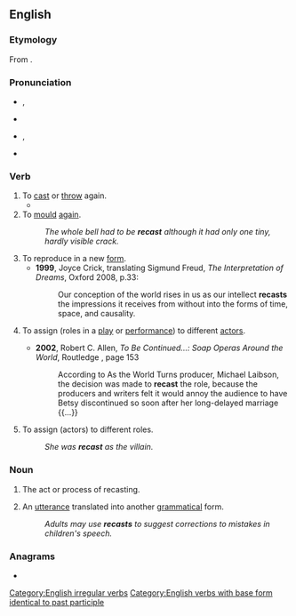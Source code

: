 ==English==

===Etymology===
From {{prefix|en|re|cast}}.

===Pronunciation===
* {{enPR|rē-käst'}}, {{IPA|/ɹiːˈkɑːst/|lang=en}}
* {{rhymes|ɑːst|lang=en}}
* {{enPR|rē-kăst'}}, {{IPA|/ɹiːˈkæst/|lang=en}}
* {{rhymes|æst|lang=en}}

===Verb===
{{en-verb|recasts|recasting|recast}}

# To [[cast]] or [[throw]] again.
#* {{RQ:Florio Montaigne Essayes|chapter=47|book=I|passage=the Roman gentlemen armed at all assayes, in the middest of their running-race, would cast and '''recast''' themselves from one to another horse.}}
# To [[mould]] [[again]].
#: ''The whole bell had to be '''recast''' although it had only one tiny, hardly visible crack.''
# To reproduce in a new [[form]].
#* '''1999''', Joyce Crick, translating Sigmund Freud, ''The Interpretation of Dreams'', Oxford 2008, p.33:
#*: Our conception of the world rises in us as our intellect '''recasts''' {{transterm|umgiesst|lang=de}} the impressions it receives from without into the forms of time, space, and causality.
# {{lb|en|transitive|film|theatre}} To assign (roles in a [[play]] or [[performance]]) to different [[actor]]s.
#* '''2002''', Robert C. Allen, ''To Be Continued...: Soap Operas Around the World'', Routledge {{ISBN|9781134837038}}, page 153
#*: According to As the World Turns producer, Michael Laibson, the decision was made to '''recast''' the role, because the producers and writers felt it would annoy the audience to have Betsy discontinued so soon after her long-delayed marriage {{...}}
# {{lb|en|transitive|film|theatre}} To assign (actors) to different roles.
#: ''She was '''recast''' as the villain.''

===Noun===
{{en-noun}}

# The act or process of recasting.
# {{lb|en|linguistics}} An [[utterance]] translated into another [[grammatical]] form.
#: ''Adults may use '''recasts''' to suggest corrections to mistakes in children's speech.''

===Anagrams===
* {{anagrams|en|a=acerst|Cartes|Caster|acters|carest|carets|cartes|caster|caters|crates|creats|racest|reacts|rescat|reäcts|traces}}

[[Category:English irregular verbs]]
[[Category:English verbs with base form identical to past participle]]